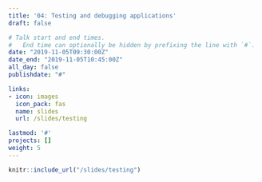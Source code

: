 ```yaml
---
title: '04: Testing and debugging applications'
draft: false

# Talk start and end times.
#   End time can optionally be hidden by prefixing the line with `#`.
date: "2019-11-05T09:30:00Z"
date_end: "2019-11-05T10:45:00Z"
all_day: false
publishdate: "#"

links:
- icon: images
  icon_pack: fas
  name: slides
  url: /slides/testing

lastmod: '#'
projects: []
weight: 5
---
```


```r
knitr::include_url("/slides/testing")
```

